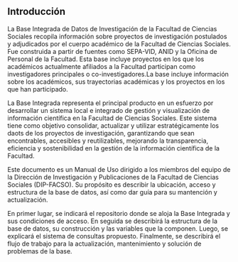 ## Introducción {.unnumbered}

La Base Integrada de Datos de Investigación de la Facultad de Ciencias Sociales recopila información sobre proyectos de investigación postulados y adjudicados por el cuerpo académico de la Facultad de Ciencias Sociales. Fue construida a partir de fuentes como SEPA-VID, ANID y la Oficina de Personal de la Facultad. Esta base incluye proyectos en los que los académicos actualmente afiliados a la Facultad participan como investigadores principales o co-investigadores.La base incluye información sobre los académicos, sus trayectorias académicas y los proyectos en los que han participado. 

La Base Integrada representa el principal producto en un esfuerzo por desarrollar un sistema local e integrado de gestión y visualización de información científica en la Facultad de Ciencias Sociales. Este sistema tiene como objetivo consolidar, actualizar y utilizar estratégicamente los daots de los proyectos de investigación, garantizando que sean encontrables, accesibles y reutilizables, mejorando  la transparencia, eficiencia y sostenibilidad en la gestión de la información científica de la Facultad. 

Este documento es un Manual de Uso dirigido a los miembros del equipo de la Dirección de Investigación y Publicaciones de la Facultad de Ciencias Sociales (DIP-FACSO). Su propósito es describir la ubicación, acceso y estructura de la base de datos, así como dar guía para su mantención y actualización.

En primer lugar, se indicará el repositorio donde se aloja la Base Integrada y sus condiciones de acceso. En seguida se describirá la estructura de la base de datos, su construcción y las variables que la componen. Luego, se explicará el sistema de consultas propuesto. Finalmente, se describirá el flujo de trabajo para la actualización, mantenimiento y solución de problemas de la base.  